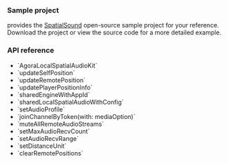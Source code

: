 <PlatformWrapper platform="ios">

### Sample project

<Vg k="COMPANY" /> provides the [SpatialSound](https://github.com/AgoraIO/API-Examples/tree/main/iOS/APIExample/APIExample/Examples/Advanced/SpatialAudio) open-source sample project for your reference. Download the project or view the source code for a more detailed example.

### API reference

- <Link to="{{global.API_REF_IOS_ROOT}}/agorartckit/agoralocalspatialaudiokit">`AgoraLocalSpatialAudioKit`</Link>
- <Link to="{{global.API_REF_IOS_ROOT}}/agorartckit/agoraspatialaudiokitbase/updateselfposition(_:axisforward:axisright:axisup:)">`updateSelfPosition`</Link>
- <Link to="{{global.API_REF_IOS_ROOT}}/agorartckit/agoralocalspatialaudiokit/updateremoteposition(_:positioninfo:)">`updateRemotePosition`</Link>
- <Link to="{{global.API_REF_IOS_ROOT}}/agorartckit/agoraspatialaudiokitbase/updateplayerpositioninfo(_:positioninfo:)">`updatePlayerPositionInfo`</Link>
- <Link to="{{global.API_REF_IOS_ROOT_RTC_ENGINE_KIT}}/sharedengine(withappid:delegate:)">`sharedEngineWithAppId`</Link>
- <Link to="{{global.API_REF_IOS_ROOT_RTC_ENGINE_KIT}}/sharedengine(with:delegate:)">`sharedLocalSpatialAudioWithConfig`</Link>
- <Link to="{{global.API_REF_IOS_ROOT_RTC_ENGINE_KIT}}/setaudioprofile(_:)">`setAudioProfile`</Link>
- <Link to="{{global.API_REF_IOS_ROOT_RTC_ENGINE_KIT}}/joinchannel(bytoken:channelid:uid:mediaoptions:joinsuccess:)">`joinChannelByToken(with: mediaOption)`</Link>
- <Link to="{{global.API_REF_IOS_ROOT_RTC_ENGINE_KIT}}/muteallremoteaudiostreams(_:)">`muteAllRemoteAudioStreams`</Link>
- <Link to="{{global.API_REF_IOS_ROOT}}/agorartckit/agoraspatialaudiokitbase/setmaxaudiorecvcount(_:)">`setMaxAudioRecvCount`</Link>
- <Link to="{{global.API_REF_IOS_ROOT}}/agorartckit/agoraspatialaudiokitbase/setaudiorecvrange(_:)">`setAudioRecvRange`</Link>
- <Link to="{{global.API_REF_IOS_ROOT}}/agorartckit/agoraspatialaudiokitbase/setdistanceunit(_:)">`setDistanceUnit`</Link>
- <Link to="{{global.API_REF_IOS_ROOT}}/agorartckit/agoraspatialaudiokitbase/clearremotepositions()">`clearRemotePositions`</Link>


</PlatformWrapper>

